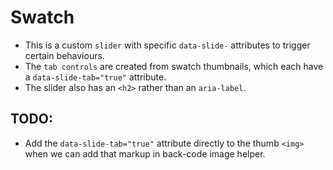 
# Swatch
- This is a custom `slider` with specific `data-slide-` attributes to trigger certain behaviours.
- The `tab controls` are created from swatch thumbnails, which each have a `data-slide-tab="true"` attribute.
- The slider also has an `<h2>` rather than an `aria-label`.

## TODO:
- Add the `data-slide-tab="true"` attribute directly to the thumb `<img>` when we can add that markup in back-code image helper.

<Preview>
    <Story id="ui-components-swatch--swatch" />
</Preview>
